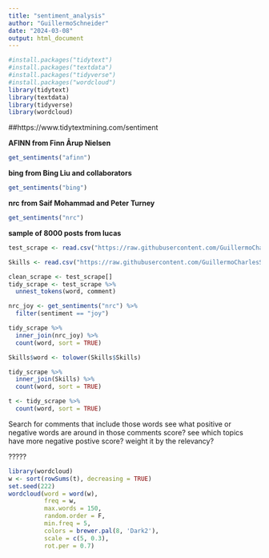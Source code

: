 ```yaml
---
title: "sentiment_analysis"
author: "GuillermoSchneider"
date: "2024-03-08"
output: html_document
---
```


```r
#install.packages("tidytext")
#install.packages("textdata")
#install.packages("tidyverse")
#install.packages("wordcloud")
library(tidytext)
library(textdata)
library(tidyverse)
library(wordcloud)

```

##https://www.tidytextmining.com/sentiment


**AFINN from Finn Årup Nielsen**
```r
get_sentiments("afinn")
```

**bing from Bing Liu and collaborators**
```r
get_sentiments("bing")
```

**nrc from Saif Mohammad and Peter Turney**
```r
get_sentiments("nrc")
```


**sample of 8000 posts from lucas**
```r
test_scrape <- read.csv("https://raw.githubusercontent.com/GuillermoCharlesSchneider/DATA-607/main/Project-3/test_scrape.csv")
```



```r
Skills <- read.csv("https://raw.githubusercontent.com/GuillermoCharlesSchneider/DATA-607/main/Project-3/skills.csv")

```




```r

clean_scrape <- test_scrape[] 
tidy_scrape <- test_scrape %>%
  unnest_tokens(word, comment)
```



```r
nrc_joy <- get_sentiments("nrc") %>% 
  filter(sentiment == "joy")
```


```r
tidy_scrape %>%
  inner_join(nrc_joy) %>%
  count(word, sort = TRUE)
```

```r
Skills$word <- tolower(Skills$Skills)

tidy_scrape %>%
  inner_join(Skills) %>%
  count(word, sort = TRUE)
```


```r
t <- tidy_scrape %>%
  count(word, sort = TRUE)
```

Search for comments that include those words
see what positive or negative words are around in those comments
score?
see which topics have more negative postive score?
weight it by the relevancy?


?????
```r
library(wordcloud)
w <- sort(rowSums(t), decreasing = TRUE)
set.seed(222)
wordcloud(word = word(w),
          freq = w,
          max.words = 150,
          random.order = F,
          min.freq = 5,
          colors = brewer.pal(8, 'Dark2'),
          scale = c(5, 0.3),
          rot.per = 0.7)
```

